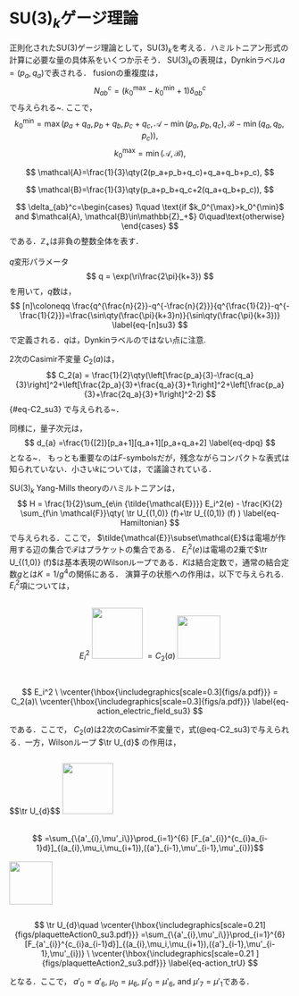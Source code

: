 # $\mathrm{SU}(3)_k$ゲージ理論
<!-- # texorpdfstring{$\mathrm{SU}(3)_k$}{SU(3)k}ゲージ理論 -->
\label{sec:su3_k}
正則化された$\mathrm{SU(3)}$ゲージ理論として，$\mathrm{SU(3)}_k$を考える．ハミルトニアン形式の計算に必要な量の具体系をいくつか示そう．
$\mathrm{SU}(3)_k$の表現は，Dynkinラベル$a=(p_a,q_a)$で表される．
fusionの重複度は，
$$
  N_{ab}^{c} =(k_0^{\max}-k_0^{\min}+1)\delta_{ab}^c
$$
で与えられる~\cite{Begin:1992rt}.
ここで，
$$
  k_0^{\min}=\max(p_a+q_a,p_b+q_b,p_c+q_c,\mathcal{A}-\min(p_a,p_b,q_c),\mathcal{B}-\min(q_a,q_b,p_c)),
$$
$$
  k_0^{\max}=\min(\mathcal{A},\mathcal{B}),
$$

$$
  \mathcal{A}=\frac{1}{3}\qty(2(p_a+p_b+q_c)+q_a+q_b+p_c),
$$

$$
  \mathcal{B}=\frac{1}{3}\qty(p_a+p_b+q_c+2(q_a+q_b+p_c)),
$$

$$
  \delta_{ab}^c=\begin{cases}
    1\quad \text{if $k_0^{\max}>k_0^{\min}$ and $\mathcal{A}, \mathcal{B}\in\mathbb{Z}_+$}
    0\quad\text{otherwise}
  \end{cases}
$$
である．$\mathbb{Z}_+$は非負の整数全体を表す．

$q$変形パラメータ
$$
  q = \exp(\ri\frac{2\pi}{k+3})
$$
を用いて，$q$数は，
$$
  [n]\coloneqq  \frac{q^{\frac{n}{2}}-q^{-\frac{n}{2}}}{q^{\frac{1}{2}}-q^{-\frac{1}{2}}}=\frac{\sin\qty(\frac{\pi}{k+3}n)}{\sin\qty(\frac{\pi}{k+3})}
  \label{eq-[n]su3}
$$
で定義される．$q$は，Dynkinラベルのではない点に注意.

$2$次のCasimir不変量 $C_2(a)$は，
$$
  C_2(a)  = \frac{1}{2}\qty(\left[\frac{p_a}{3}-\frac{q_a}{3}\right]^2+\left[\frac{2p_a}{3}+\frac{q_a}{3}+1\right]^2+\left[\frac{p_a}{3}+\frac{2q_a}{3}+1\right]^2-2)
$${#eq-C2_su3}
で与えられる~\cite{Bonatsos:1999xj}\footnote{ここでの$C_2(a)$の規格化因子は\cite{Bonatsos:1999xj}の$1/2$を採用している．}．

同様に，量子次元は，
$$
  d_{a} =\frac{1}{[2]}[p_a+1][q_a+1][p_a+q_a+2]
  \label{eq-dpq}
$$
となる~\cite{Coquereaux:2005hu}．
もっとも重要なのは$F$-symbolsだが，残念ながらコンパクトな表式は知られていない．小さい$k$については，\cite{Ardonne2010ClebschGordanA6}で議論されている．


$\mathrm{SU}(3)_k$ Yang-Mills theoryのハミルトニアンは，
$$
  H = \frac{1}{2}\sum_{e\in {\tilde{\mathcal{E}}}} E_i^2(e) - \frac{K}{2} \sum_{f\in \mathcal{F}}\qty( \tr U_{(1,0)} (f)+\tr U_{(0,1)} (f) )
  \label{eq-Hamiltonian}
$$
で与えられる．ここで， $\tilde{\mathcal{E}}\subset\mathcal{E}$は電場が作用する辺の集合で$\mathcal{F}$はプラケットの集合である．
$E^2_i(e)$は電場の$2$乗で$\tr U_{(1,0)} (f)$は基本表現のWilsonループである．$K$は結合定数で，通常の結合定数$g$とは$K=1/g^4$の関係にある．
演算子の状態への作用は，以下で与えられる.
$E_i^2$項については，

::: {.content-visible when-format=html}
<div  style="display:flex; align-items:center; justify-content:center; gap:1em;">
  <span class="math display" style="display:inline-block;">
    $$E_i^2 $$
  </span>
  <img src="figs/a.svg" style="height:6.5em;">
  <span class="math display" style="display:inline-block;">
    $$= C_2(a)$$
  </span>
  <img src="figs/a.svg" style="height:5.5em;">
</div>
:::

::: {.content-visible when-format=pdf}
$$
  E_i^2 \ \vcenter{\hbox{\includegraphics[scale=0.3]{figs/a.pdf}}}
  = C_2(a)\
  \vcenter{\hbox{\includegraphics[scale=0.3]{figs/a.pdf}}}
  \label{eq-action_electric_field_su3}
$$
:::

である．ここで， $C_2(a)$は2次のCasimir不変量で，式(@eq-C2_su3)で与えられる．一方，Wilsonループ $\tr U_{d}$ の作用は，


::: {.content-visible when-format=html}
<div  style="display:flex; align-items:center; justify-content:center; gap:1em;">
  <span class="math display" style="display:inline-block;">
    $$\tr U_{d}$$
  </span>
  <img src="figs/plaquetteAction0_su3.svg" style="height:6.5em;">
  <span class="math display" style="display:inline-block;">
    $$ =\sum_{\{a'_{i},\mu'_i\}}\prod_{i=1}^{6}
       [F_{a'_{i}}^{c_{i}a_{i-1}d}]_{(a_{i},\mu_i,\mu_{i+1}),({a'}_{i-1},\mu'_{i-1},\mu'_{i})}$$
  </span>
  <img src="figs/plaquetteAction2_su3.svg" style="height:5.5em;">
</div>
:::

::: {.content-visible when-format=pdf}
$$
  \tr U_{d}\quad
  \vcenter{\hbox{\includegraphics[scale=0.21]{figs/plaquetteAction0_su3.pdf}}}
       =\sum_{\{a'_{i},\mu'_i\}}\prod_{i=1}^{6}
       [F_{a'_{i}}^{c_{i}a_{i-1}d}]_{(a_{i},\mu_i,\mu_{i+1}),({a'}_{i-1},\mu'_{i-1},\mu'_{i})}
       \ \vcenter{\hbox{\includegraphics[scale=0.21 ]{figs/plaquetteAction2_su3.pdf}}}
         \label{eq-action_trU}
$$
:::


となる．ここで， $a'_0=a'_6$, $\mu_0=\mu_6$, $\mu'_0=\mu'_6$, and $\mu'_7=\mu'_1$である．

<!-- % Equation~(@eq-action_trU) can be graphically derived by using the topological deformation rules discussed in the previous section.
% First, let us put defects in the center of all plaquettes.
% For a plaquette, it is graphically represented as
% $$
%   \vcenter{\hbox{\includegraphics[scale=0.3]{figs/loop9.pdf}}}.
% $$
% Here, the indices have been dropped for brevity.
% % The defect is responsible for making the network non-trivial in its topological deformation.
% The action of $\tr U_d$ on a plaquette is expressed by a loop encircling the defect,
% $$
%   \tr U_d \vcenter{\hbox{\includegraphics[scale=0.3]{figs/loop9.pdf}}}
%   =\ \vcenter{\hbox{\includegraphics[scale=0.3]{figs/loop1.pdf}}}.
% $$
% Using the deformation rules in eqs~(@eq-stacking}-(@eq-Fmove):
% $$
%   \begin{split}
%     &\vcenter{\hbox{\includegraphics[scale=0.3]{figs/loop1.pdf}}}
%     \overset{\red{\text{eq.~(@eq-partition)}}}{\Longrightarrow}
%     \ \vcenter{\hbox{\includegraphics[scale=0.3]{figs/loop2.pdf}}}
%     \overset{\text{eq.~(@eq-Fmove)}}{\Longrightarrow}
%     \ \vcenter{\hbox{\includegraphics[scale=0.3]{figs/loop3.pdf}}}\\
%     &
%     \overset{\text{eq.~(@eq-Fmove)}}{\Longrightarrow}
%     \ \vcenter{\hbox{\includegraphics[scale=0.3]{figs/loop4.pdf}}}
%     \overset{\text{eq.~(@eq-Fmove)}}{\Longrightarrow}
%     \ \vcenter{\hbox{\includegraphics[scale=0.3]{figs/loop5.pdf}}}
%     \overset{\text{eq.~(@eq-Fmove)}}{\Longrightarrow}
%     \ \vcenter{\hbox{\includegraphics[scale=0.3]{figs/loop6.pdf}}}\\
%     &\overset{\text{eq.~(@eq-Fmove)}}{\Longrightarrow}
%     \ \vcenter{\hbox{\includegraphics[scale=0.3]{figs/loop7.pdf}}}
%     \overset{\text{eq.~(@eq-Fmove)}}{\Longrightarrow}
%     \ \vcenter{\hbox{\includegraphics[scale=0.3]{figs/loop8.pdf}}}
%     \overset{\red{\text{eq.~(@eq-stacking)}}}{\Longrightarrow}
%     \ \vcenter{\hbox{\includegraphics[scale=0.3]{figs/loop9.pdf}}},
%   \end{split}
% $$
% we obtain eq.~(@eq-action_trU), by tracing the changes of indices.


% $\mathrm{SU}(3)$ゲージ理論を考えよう．
% まず，$\mathrm{SU}(3)$群の規約表現について復習しよう．
% $\mathrm{SU(3)}$群の生成子を$T_i$とする．生成子の交換関係は，
% $$
%   [T_i,T_j]=\ri f^k_{~ij} T_k
% $$
% とかける．ここで$f^k_{~ij}$は構造定数である．
% $i,j,k$の添字は，$1$から$8$まで走る．
% Gell-Mann行列を$\lambda_i$として，生成子を$T_i=\lambda_i/2$とすると基本表現の生成子の行列表現が得られる．
% Gell-Mann行列は，
% \textrm{Gell-Mann}行列
% \begin{align}
%   &\lambda_1 = \begin{pmatrix}
%     0 & 1 & 0\\
%     1 & 0 & 0\\
%     0 & 0 &  0
%   \end{pmatrix},\quad
%   \lambda_2 = \begin{pmatrix}
%     0 & -\ri & 0\\
%     \ri & 0 & 0\\
%     0 & 0 &  0
%   \end{pmatrix},\quad
%   \lambda_3 = \begin{pmatrix}
%     1 & 0 & 0\\
%     0 & -1 & 0\\
%     0 & 0 &  0
%   \end{pmatrix},\quad
%   \lambda_4 = \begin{pmatrix}
%     0 & 0 & 1\\
%     0 & 0 & 0\\
%     1 & 0 &  0
%   \end{pmatrix},\notag\\
%   &\lambda_5 = \begin{pmatrix}
%     0 & 0 & -\ri\\
%     0 & 0 & 0\\
%     \ri & 0 &  0
%   \end{pmatrix},\quad
%   \lambda_6 = \begin{pmatrix}
%     0 & 0 & 0\\
%     0 & 0 & 1\\
%     0 & 1 &  0
%   \end{pmatrix},\quad
%   \lambda_7 = \begin{pmatrix}
%     0 & 0 & 0\\
%     0 & 0 & -\ri\\
%     0 & \ri & 0
%   \end{pmatrix},\quad
%   \lambda_8 = \frac{1}{\sqrt{3}}\begin{pmatrix}
%     1 & 0 & 0\\
%     0 & 1 & 0\\
%     0 & 0 &  -2
%   \end{pmatrix}.
% \end{align}
% このGell-Mann行列から
% $$
%   d_{ijk}\coloneqq \frac{1}{4}\tr\qty(\{\lambda_i,\lambda_j\}\lambda_k)
% $$
% で定義される$d_{ijk}$を用いると，$C_3 =\sum_{i,j,k}d_{ijk}T_iT_jT_k$は，すべての生成子と可換である．

% $H_1=T_3$, $H_2=T_8$，


% 残りの
% \begin{align}
%   [H_i,E_{\vb*{\alpha}}] &= \alpha_i E_{\vb*{\alpha}}\\
%   [H_i,E^\dag_{\vb*{\alpha}}] &= -\alpha_i E^\dag_{\vb*{\alpha}}
% \end{align}
% に選ぶことができる．
% 既約表現は，weightベクトル$\vb*{\mu}$を指定すると決まる．
% これは，Dynkinラベルを用いて$\lambda=(p,q)$で表すことができる．
% $$
%   \vcenter{\hbox{\includegraphics[scale=0.4]{figs/Young_diagram.pdf}}}
% $$
% 基本表現は$(1,0)$，反基本表現は$(0,1)$，随伴表現は$(1,1)$となる．

% 表現の次元は，
% $$
%   d_a =\frac{1}{2}(p_a+1)(q_a+1)(p_a+q_a+2)
% $$
% となる．
% $2$次のCasimirは,
% $$
%   C_2 = \frac{1}{3}(p^2+q^2+3p+3p+pq)
% $$
% $3$次のCasimirは，
% $$
%   C_3=\frac{1}{18}(p-q)(3+p+2q)(3+q+2p)
% $$
% である．

% 基本表現及び反基本表現と$(p,q)$表現との合成は，
% $$
%   (p,q)\otimes (1,0)=
%   (p+1,q)\oplus (p-1,q+1)\oplus (p,q-1)
% $$
% 及び
% $$
%   (p,q)\otimes (0,1)=
%   (p-1,q)\oplus (p+1,q-1)\oplus (p,q+1)
% $$
% となる．これは，$3$つのベクトル$(1,0)$, $(-1,1)$, $(0,-1)$
% を加えるまたは，引くことに対応する．
% $\mathrm{SU}(3)$の場合，一般のClebsch–Gordan係数を求めるのは結構大変である．ここでは，フェルミオン系で必要になるものを計算しておこう．
% 基本表現の基底ベクトルを下付き，反表現の基底ベクトルを上付きで書くことにする．$\ket{_i}$, $\ket{^i}$で，$i$は，$1$から$3$までの値を取る．daggerは，
% \begin{align}
%   (\ket{_i})^\dag &=  \bra{^i},\\
%   (\ket{^i})^\dag &=  \bra{_i}
% \end{align}
% と表記する．これらの内積は，
% \begin{align}
%   \braket{_i}{^j}&=\delta_i^j,\\
%   \braket{^i}{_j}&=\delta^i_j  
% \end{align}
% を満たす．

% $2$つの基本表現の合成は，$6$表現と$\bar{3}$に分解される．
% $\bar{3}$表現は，
% \begin{align}
%   \ket{^i}&=\frac{1}{\sqrt{2}}\epsilon^{ijk}\ket{_j}\ket{_k}
% \end{align}
% と表せる．また，$3$表現と$\bar{3}$表現を合成すると，$8$表現と$1$表現が作れるが，$1$表現の次元は，
% \begin{align}
%   |0\rangle = \frac{\delta^i_j}{\sqrt{3}}\ket{_i}\ket{^j}
% \end{align}


% \subsection{フェルミオン}
% $\mathrm{SU}(3)$ゲージ理論に基本表現のフェルミオンを導入しよう．
% $\psi^\dag_n$, $[d^\dag]^l=\epsilon^{lmn}\psi^\dag_m\psi^\dag_n/2$, $B^\dag =\epsilon^{mnl}\psi_m^\dag \psi_n^\dag \psi_l^\dag/3!$.

% \begin{align}
%   \psi_n^\dag\psi_m^\dag &= \epsilon_{nml}[d^\dag]^l\\
%   [d^\dag]^m \psi_n^\dag  &= \delta_n^m B^\dag\\
% \end{align}
% \begin{align}
%   \psi^n  \psi_m^\dag&\sim \delta^n_m\\
%   \psi^n [d^\dag]^m   &\sim \epsilon^{nml}\psi_l^\dag\\
%   \psi^n B^\dag   &\sim  [d^\dag]^n
% \end{align}
% \begin{align}
%   \text{quark: }\vcenter{\hbox{\includegraphics[scale=0.3]{figs/quark.pdf}}},\quad
%   \text{diquark: }\vcenter{\hbox{\includegraphics[scale=0.3]{figs/diquark.pdf}}},\quad
%   \text{baryon: }\vcenter{\hbox{\includegraphics[scale=0.3]{figs/baryon.pdf}}}
% \end{align}

% これらの関係を用いると，フェルミオンの合成ルールは，グラフィカルに
% \begin{align}
%   \vcenter{\hbox{\includegraphics[scale=0.3]{figs/parallel_fermion.pdf}}}&\Rightarrow\frac{\sqrt{2}}{3}
%   \vcenter{\hbox{\includegraphics[scale=0.3]{figs/fuse_quarks_to_diquarks.pdf}}},\label{eq-SU3_fuse_quarks}\\
%   \vcenter{\hbox{\includegraphics[scale=0.3]{figs/quark_diquark_parallel.pdf}}}&\Rightarrow\frac{1}{\sqrt{3}}
%   \vcenter{\hbox{\includegraphics[scale=0.3]{figs/fuse_diquarks_to_baryon.pdf}}},\label{eq-SU3_fuse_diquarks}\\
%   \vcenter{\hbox{\includegraphics[scale=0.3]{figs/baryon.pdf}}}&\Rightarrow\sqrt{3}\quad
%   \vcenter{\hbox{\includegraphics[scale=0.3]{figs/SU3_split_baryon.pdf}}},\\
%   \vcenter{\hbox{\includegraphics[scale=0.3]{figs/diquark.pdf}}}&\Rightarrow\frac{\sqrt{2}}{\sqrt{3}}\quad
%   \vcenter{\hbox{\includegraphics[scale=0.3]{figs/split_diquarks.pdf}}}.
% \end{align}
% % \section{\texorpdfstring{$\mathrm{SU}(N)$}{SU(N)}ゲージ理論}
% % $\mathrm{SU}(N)$ゲージ理論を考えよう．
% % まず，$\mathrm{SU}(N)$群の規約表現について復習しよう．
% % $\mathrm{SU(N)}$群の生成子を$T_i$とする．生成子の交換関係は，
% % $$
% %   [T_i,T_j]=\ri f^k_{~ij} T_k
% % $$
% % とかける．ここで$f^k_{~ij}$は構造定数である．
% % 生成子の中で互いに可換な$N-1$個の生成子を$H_i$とする．
% % 例えば$\mathrm{SU}(3)$群の場合は，Gell-Mann行列を$\lambda_i$として，
% % 生成子を$T_i=\lambda_i/2$とすると$H_1=T_3$, $H_2=T_8$である．
% % 残りの
% % \begin{align}
% %   [H_i,E_{\vb*{\alpha}}] &= \alpha_i E_{\vb*{\alpha}}\\
% %   [H_i,E^\dag_{\vb*{\alpha}}] &= -\alpha_i E^\dag_{\vb*{\alpha}}
% % \end{align}
% % に選ぶことができる．
% % 既約表現は，weightベクトル$\vb*{\mu}$を指定すると一意に定まる．
% \begin{align}
%   \psi^\dag_n U^n_m\psi^m \vcenter{\hbox{\includegraphics[scale=0.4]{figs/vq.pdf}}}
%   &=\vcenter{\hbox{\includegraphics[scale=0.4]{figs/qv.pdf}}},\\
%   \psi^\dag_n U^n_m\psi^m \vcenter{\hbox{\includegraphics[scale=0.4]{figs/qq.pdf}}}
%   &=
%   \vcenter{\hbox{\includegraphics[scale=0.4]{figs/dv.pdf}}}
%   ,\\
%   \psi^\dag_n U^n_m\psi^m \vcenter{\hbox{\includegraphics[scale=0.4]{figs/dq.pdf}}}
%   &=
%   \vcenter{\hbox{\includegraphics[scale=0.4]{figs/Bv.pdf}}}
%   ,\\
%   %%%%
%   \psi^\dag_n U^n_m\psi^m \vcenter{\hbox{\includegraphics[scale=0.4]{figs/vd.pdf}}}
%   &=\vcenter{\hbox{\includegraphics[scale=0.4]{figs/qq.pdf}}},\\
%   \psi^\dag_n U^n_m\psi^m \vcenter{\hbox{\includegraphics[scale=0.4]{figs/qd.pdf}}}
%   &=
%   \vcenter{\hbox{\includegraphics[scale=0.4]{figs/dq.pdf}}}
%   ,\\
%   \psi^\dag_n U^n_m\psi^m \vcenter{\hbox{\includegraphics[scale=0.4]{figs/dd.pdf}}}
%   &=
%   \vcenter{\hbox{\includegraphics[scale=0.4]{figs/Bq.pdf}}}
%   ,\\
%   %%%%%
%   \psi^\dag_n U^n_m\psi^m \vcenter{\hbox{\includegraphics[scale=0.4]{figs/vB.pdf}}}
%   &=
%   \vcenter{\hbox{\includegraphics[scale=0.4]{figs/qd.pdf}}},\notag\\
%   \psi^\dag_n U^n_m\psi^m \vcenter{\hbox{\includegraphics[scale=0.4]{figs/qB.pdf}}}
%   &=
%   \vcenter{\hbox{\includegraphics[scale=0.4]{figs/dd.pdf}}},\\
%   \psi^\dag_n U^n_m\psi^m \vcenter{\hbox{\includegraphics[scale=0.4]{figs/dB.pdf}}}
%   &=
%   \vcenter{\hbox{\includegraphics[scale=0.4]{figs/Bd.pdf}}}.
% \end{align}

% \begin{align}
%   (\psi^\dag_n U^n_m\psi^m)^\dag\vcenter{\hbox{\includegraphics[scale=0.4]{figs/qv.pdf}}}&=\vcenter{\hbox{\includegraphics[scale=0.4]{figs/vq.pdf}}},\\
%   (\psi^\dag_n U^n_m\psi^m)^\dag\vcenter{\hbox{\includegraphics[scale=0.4]{figs/dv.pdf}}}
%   &=\vcenter{\hbox{\includegraphics[scale=0.4]{figs/qq.pdf}}},\\
%   (\psi^\dag_n U^n_m\psi^m)^\dag\vcenter{\hbox{\includegraphics[scale=0.4]{figs/Bv.pdf}}}
%   &=\vcenter{\hbox{\includegraphics[scale=0.4]{figs/dq.pdf}}},\\
%   %%%%
%   (\psi^\dag_n U^n_m\psi^m)^\dag\vcenter{\hbox{\includegraphics[scale=0.4]{figs/qq.pdf}}}
%   &=\vcenter{\hbox{\includegraphics[scale=0.4]{figs/vd.pdf}}},\\
%   (\psi^\dag_n U^n_m\psi^m)^\dag\vcenter{\hbox{\includegraphics[scale=0.4]{figs/dq.pdf}}}
%   &=\vcenter{\hbox{\includegraphics[scale=0.4]{figs/qd.pdf}}},\\
%   (\psi^\dag_n U^n_m\psi^m)^\dag\vcenter{\hbox{\includegraphics[scale=0.4]{figs/Bq.pdf}}}
%   &=\vcenter{\hbox{\includegraphics[scale=0.4]{figs/dd.pdf}}},\\
%   %%%%%
%   (\psi^\dag_n U^n_m\psi^m)^\dag\vcenter{\hbox{\includegraphics[scale=0.4]{figs/qd.pdf}}}
%   &=\vcenter{\hbox{\includegraphics[scale=0.4]{figs/vB.pdf}}},\\
%   (\psi^\dag_n U^n_m\psi^m)^\dag\vcenter{\hbox{\includegraphics[scale=0.4]{figs/dd.pdf}}}
%   &=\vcenter{\hbox{\includegraphics[scale=0.4]{figs/qB.pdf}}},\\
%   (\psi^\dag_n U^n_m\psi^m)^\dag\vcenter{\hbox{\includegraphics[scale=0.4]{figs/Bd.pdf}}}
%   &=\vcenter{\hbox{\includegraphics[scale=0.4]{figs/dB.pdf}}}.
% \end{align}


% \section{\texorpdfstring{$\mathrm{SU}(3)_k$}{SU(3)k}ゲージ理論のFusionルールの計算方法}
% $\mathrm{SU}(2)$の場合のDynkin labelを$\lambda$とする．
% $j=\lambda/2$に対応する．fusion行列$[N_{\lambda}]^{\nu}_{\rho}=N_{\lambda\rho}^\nu$として，これは，
% $$
%   N_{\lambda+1}=G N_{\lambda}-N_{\lambda-1}
% $$
% の漸化式を満たす．ここで，$N_{0}=\mathbbm{1}$, $G=N_{1}$である．
% また，$N_{-1}=0$である．
% 具体的には，$[G]^n_m=\delta^{n+1}_{m}+\delta^{n-1}_{m}$.
% 生成汎関数は，
% $$
%   X(s)=\sum_{\lambda=0}^k s^\lambda N_\lambda = \frac{\mathbbm{1}+s^{h}P}{\mathbbm{1}-sG+s^2}
% $$
% となる．ここで，$h=k+2$, $P=N_k$である．

% $\mathrm{SU}(3)_k$の場合の生成関数を
% $$
%   X(s,t) =% \sum_{\lambda=(\lambda_1,\lambda_2)\in\mathcal{P}^{(k)}}
%   s^{\lambda_1}t^{\lambda_2}N_{(\lambda_1,\lambda_2)}
% $$
% $X(s,t)^T=X(t,s)$を満たす． -->